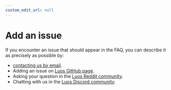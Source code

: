 ```yaml
---
custom_edit_url: null
---
```



# Add an issue

If you encounter an issue that should appear in the FAQ, you can describe it as precisely as possible by: 

 - <a href="mailto:support@luos.io?subject=Issue report">contacting us by email</a>.
 - Adding an issue on <a href="https://github.com/Luos-io/Luos/issues/new/choose" target="_blank">Luos GitHub page<IconExternalLink width="10"></IconExternalLink></a>.
 - Asking your question in the <a href="https://www.reddit.com/r/Luos/" target="_blank">Luos Reddit community<IconExternalLink width="10"></IconExternalLink></a>.
 - Chatting with us in the <a href="http://bit.ly/JoinLuosDiscord" target="_blank">Luos Discord community<IconExternalLink width="10"></IconExternalLink></a>.
